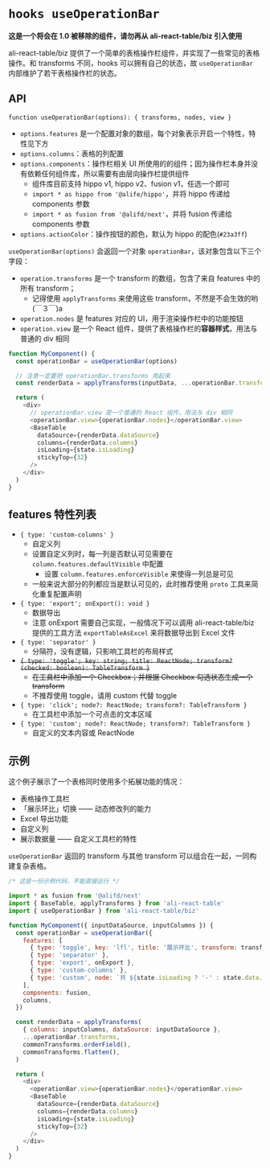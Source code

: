 
<Meta title="示例 / 其他组件 / 表格操作栏 hooks" />

# `hooks useOperationBar`

**这是一个将会在 1.0 被移除的组件，请勿再从 ali-react-table/biz 引入使用**

ali-react-table/biz 提供了一个简单的表格操作栏组件，并实现了一些常见的表格操作。和 transforms 不同，hooks 可以拥有自己的状态，故 `useOperationBar` 内部维护了若干表格操作栏的状态。

## API

`function useOperationBar(options): { transforms, nodes, view }`

- `options.features` 是一个配置对象的数组，每个对象表示开启一个特性，特性见下方
- `options.columns`：表格的列配置
- `options.components`：操作栏相关 UI 所使用的的组件；因为操作栏本身并没有依赖任何组件库，所以需要有由层向操作栏提供组件
  - 组件库目前支持 hippo v1, hippo v2、fusion v1，任选一个即可
  - `import * as hippo from '@alife/hippo'`，并将 hippo 传递给 components 参数
  - `import * as fusion from '@alifd/next'`，并将 fusion 传递给 components 参数
- `options.actionColor`：操作按钮的颜色，默认为 hippo 的配色(`#23a3ff`)

`useOperationBar(options)` 会返回一个对象 `operationBar`，该对象包含以下三个字段：

- `operation.transforms` 是一个 transform 的数组，包含了来自 features 中的所有 transform；
  - 记得使用 `applyTransforms` 来使用这些 transform，不然是不会生效的哟 (￣３￣)a
- `operation.nodes` 是 features 对应的 UI，用于渲染操作栏中的功能按钮
- `operation.view` 是一个 React 组件，提供了表格操作栏的**容器样式**，用法与普通的 div 相同

```js
function MyComponent() {
  const operationBar = useOperationBar(options)

  // 注意一定要把 operationBar.transforms 用起来
  const renderData = applyTransforms(inputData, ...operationBar.transforms)

  return (
    <div>
      // operationBar.view 是一个普通的 React 组件，用法与 div 相同
      <operationBar.view>{operationBar.nodes}</operationBar.view>
      <BaseTable
        dataSource={renderData.dataSource}
        columns={renderData.columns}
        isLoading={state.isLoading}
        stickyTop={32}
      />
    </div>
  )
}
```

## features 特性列表

- `{ type: 'custom-columns' }`
  - 自定义列
  - 设置自定义列时，每一列是否默认可见需要在 `column.features.defaultVisible` 中配置
    - 设置 `column.features.enforceVisible` 来使得一列总是可见
  - 一般来说大部分的列都应当是默认可见的，此时推荐使用 `proto` 工具来简化重复配置声明
- `{ type: 'export'; onExport(): void }`
  - 数据导出
  - 注意 onExport 需要自己实现，一般情况下可以调用 ali-react-table/biz 提供的工具方法 `exportTableAsExcel` 来将数据导出到 Excel 文件
- `{ type: 'separator' }`
  - 分隔符，没有逻辑，只影响工具栏的布局样式
- ~~`{ type: 'toggle'; key: string; title: ReactNode; transform?(checked: boolean): TableTransform }`~~
  - ~~在工具栏中添加一个 Checkbox；并根据 Checkbox 勾选状态生成一个 transform~~
  - 不推荐使用 toggle，请用 custom 代替 toggle
- `{ type: 'click'; node?: ReactNode; transform?: TableTransform }`
  - 在工具栏中添加一个可点击的文本区域
- `{ type: 'custom'; node?: ReactNode; transform?: TableTransform }`
  - 自定义的文本内容或 ReactNode

## 示例

这个例子展示了一个表格同时使用多个拓展功能的情况：

- 表格操作工具栏
- 「展示环比」切换 —— 动态修改列的能力
- Excel 导出功能
- 自定义列
- 展示数据量 —— 自定义工具栏的特性

`useOperationBar` 返回的 transform 与其他 transform 可以组合在一起，一同构建复杂表格。

```javascript
/* 这是一份示例代码，不能直接运行 */

import * as fusion from '@alifd/next'
import { BaseTable, applyTransforms } from 'ali-react-table'
import { useOperationBar } from 'ali-react-table/biz'

function MyComponent({ inputDataSource, inputColumns }) {
  const operationBar = useOperationBar({
    features: [
      { type: 'toggle', key: 'lfl', title: '展示环比', transform: transformLfl },
      { type: 'separator' },
      { type: 'export', onExport },
      { type: 'custom-columns' },
      { type: 'custom', node: `共 ${state.isLoading ? '-' : state.data.length} 条数据` },
    ],
    components: fusion,
    columns,
  })

  const renderData = applyTransforms(
    { columns: inputColumns, dataSource: inputDataSource },
    ...operationBar.transforms,
    commonTransforms.orderField(),
    commonTransforms.flatten(),
  )

  return (
    <div>
      <operationBar.view>{operationBar.nodes}</operationBar.view>
      <BaseTable
        dataSource={renderData.dataSource}
        columns={renderData.columns}
        isLoading={state.isLoading}
        stickyTop={32}
      />
    </div>
  )
}
```

<Preview>
  <Story id="示例-其他组件-表格操作栏示例--表格操作栏示例" />
</Preview>
